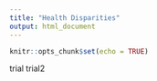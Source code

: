 ```yaml
---
title: "Health Disparities"
output: html_document
---
```


```r
knitr::opts_chunk$set(echo = TRUE)
```

trial
trial2